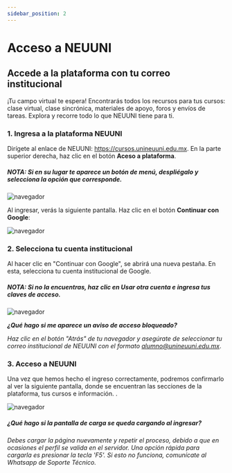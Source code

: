 ```yaml
---
sidebar_position: 2
---
```



# Acceso a NEUUNI

## Accede a la plataforma con tu correo institucional

¡Tu campo virtual te espera!
Encontrarás todos los recursos para tus cursos: clase virtual, clase sincrónica, materiales de apoyo, foros y envíos de tareas. 
Explora y recorre todo lo que NEUUNI tiene para ti.

### 1. Ingresa a la plataforma NEUUNI

Dirígete al enlace de NEUUNI: https://cursos.unineuuni.edu.mx.
En la parte superior derecha, haz clic en el botón **Aceso a plataforma**. 

##### NOTA: *Si en su lugar te aparece un botón de menú, despliégalo y selecciona la opción que corresponde*.

![navegador](./img/plataforma00.jpg)

Al ingresar, verás la siguiente pantalla. Haz clic en el botón **Continuar con Google**:

![navegador](./img/plataforma1.jpg)

### 2. Selecciona tu cuenta institucional

Al hacer clic en "Continuar con Google", se abrirá una nueva pestaña. En esta, selecciona tu cuenta institucional de Google.

##### *NOTA: Si no la encuentras, haz clic en **Usar otra cuenta** e ingresa tus claves de acceso.*

![navegador](./img/plataforma2.jpg)

***¿Qué hago si me aparece un aviso de acceso bloqueado?***

*Haz clic en el botón "Atrás" de tu navegador y asegúrate de seleccionar tu correo institucional de NEUUNI con el formato
alumno@unineuuni.edu.mx*.

### 3. Acceso a NEUUNI

Una vez que hemos hecho el ingreso correctamente, podremos confirmarlo al ver la siguiente pantalla, donde se encuentran 
las secciones de la plataforma, tus cursos e información. .

![navegador](./img/plataforma3.jpg)

##### *¿Qué hago si la pantalla de carga se queda cargando al ingresar?*
*Debes cargar la página nuevamente y repetir el proceso, debido a que en ocasiones el perfil se valida en el servidor.
Una opción rápida para cargarla es presionar 
la tecla 'F5'. Si esto no funciona, comunícate al Whatsapp de Soporte Técnico.*

<VideoIntro title="Acceso a la plataforma NEUUNI" videoUrl="https://www.youtube.com/embed/s7--pVa-7M8" />